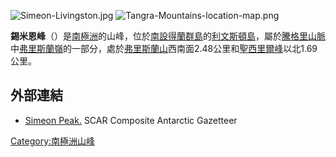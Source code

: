 {{no footnotes|time=2013-10-27T09:20:26+00:00}}
[[Image:Simeon-Livingston.jpg|right]]
[[Image:Tangra-Mountains-location-map.png|thumb]]

'''錫米恩峰'''（{{lang-bg|Симеон}}）是[[南極洲|南極洲]]的山峰，位於[[南設得蘭群島|南設得蘭群島]]的[[利文斯頓島|利文斯頓島]]，屬於[[騰格里山脈|騰格里山脈]]中[[弗里斯蘭嶺|弗里斯蘭嶺]]的一部分，處於[[弗里斯蘭山|弗里斯蘭山]]西南面2.48公里和[[聖西里爾峰|聖西里爾峰]]以北1.69公里。

{{coord|62|41|27|S|60|12|25|W|display=title}}

==外部連結==
* [https://data.aad.gov.au/aadc/gaz/scar/display_name.cfm?gaz_id=134082 Simeon Peak.] {{Wayback|url=https://data.aad.gov.au/aadc/gaz/scar/display_name.cfm?gaz_id=134082 |date=20181025070922 }} SCAR Composite Antarctic Gazetteer

{{Antarctica-geo-stub}}
[[Category:南極洲山峰|Category:南極洲山峰]]